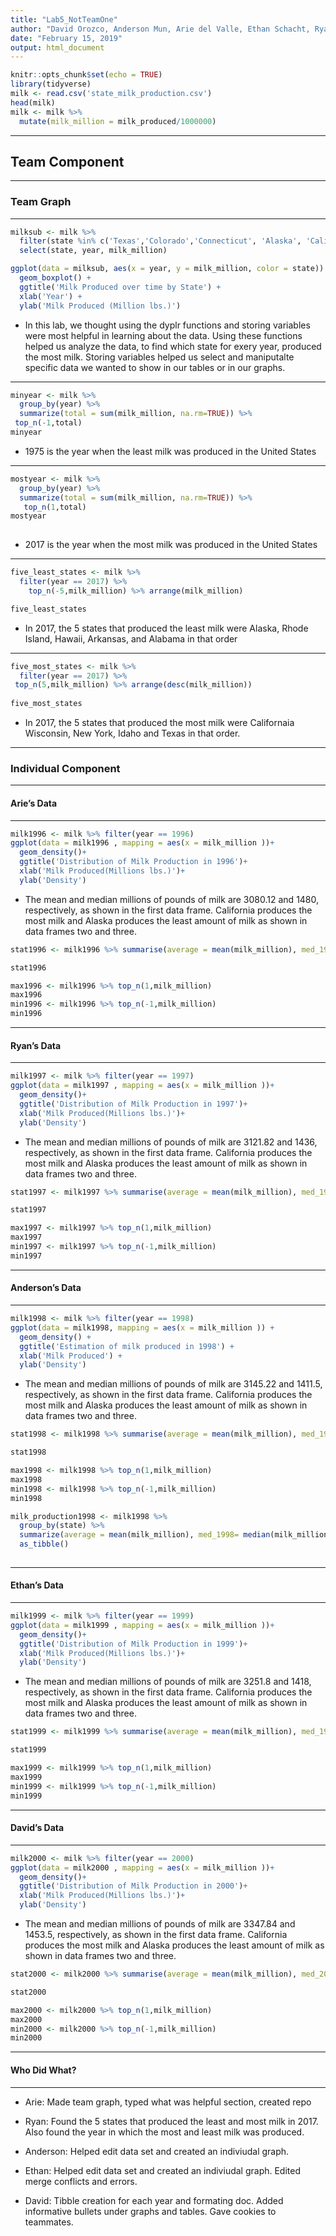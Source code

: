 ---
title: "Lab5_NotTeamOne"
author: "David Orozco, Anderson Mun, Arie del Valle, Ethan Schacht, Ryan Tate"
date: "February 15, 2019"
output: html_document
---

```{r setup, include=FALSE}
knitr::opts_chunk$set(echo = TRUE)
library(tidyverse)
milk <- read.csv('state_milk_production.csv')
head(milk)
milk <- milk %>%
  mutate(milk_million = milk_produced/1000000)
```
****
## Team Component
****
### Team Graph
****
```{r, echo=FALSE}

milksub <- milk %>%
  filter(state %in% c('Texas','Colorado','Connecticut', 'Alaska', 'California')) %>%
  select(state, year, milk_million)

ggplot(data = milksub, aes(x = year, y = milk_million, color = state)) +
  geom_boxplot() + 
  ggtitle('Milk Produced over time by State') +
  xlab('Year') +
  ylab('Milk Produced (Million lbs.)')

```


 
* In this lab, we thought using the dyplr functions and storing variables were most helpful in learning about the data. Using these functions helped us analyze the data, to find which state for exery year, produced the most milk. Storing variables helped us select and maniputalte specific data we wanted to show in our tables or in our graphs.

****
```{r, echo=FALSE} 
minyear <- milk %>% 
  group_by(year) %>% 
  summarize(total = sum(milk_million, na.rm=TRUE)) %>% 
 top_n(-1,total) 
minyear 
```

* 1975 is the year when the least milk was produced in the United States

****
```{r, echo=FALSE} 
 
mostyear <- milk %>% 
  group_by(year) %>% 
  summarize(total = sum(milk_million, na.rm=TRUE)) %>% 
   top_n(1,total)
mostyear 
  
```

* 2017 is the year when the most milk was produced in the United States

****
```{r, echo=FALSE} 

five_least_states <- milk %>% 
  filter(year == 2017) %>% 
    top_n(-5,milk_million) %>% arrange(milk_million)

five_least_states 
```

* In 2017, the 5 states that produced the least milk were Alaska, Rhode Island, Hawaii, Arkansas, and Alabama in that order

****
```{r, echo=FALSE}
 
five_most_states <- milk %>% 
  filter(year == 2017) %>% 
 top_n(5,milk_million) %>% arrange(desc(milk_million))
   
five_most_states 
``` 

* In 2017, the 5 states that produced the most milk were Californaia Wisconsin, New York, Idaho and Texas in that order. 

****
### Individual Component
****
#### Arie's Data
****
```{r, echo=FALSE}

milk1996 <- milk %>% filter(year == 1996) 
ggplot(data = milk1996 , mapping = aes(x = milk_million ))+
  geom_density()+
  ggtitle('Distribution of Milk Production in 1996')+
  xlab('Milk Produced(Millions lbs.)')+
  ylab('Density')

```

* The mean and median millions of pounds of milk are 3080.12 and 1480, respectively, as shown in the first data frame.  California produces the most milk and Alaska produces the least amount of milk as shown in data frames two and three.

```{r, echo=FALSE}

stat1996 <- milk1996 %>% summarise(average = mean(milk_million), med_1996= median(milk_million), max_produced = max(milk_million), min_produced = min(milk_million))

stat1996

max1996 <- milk1996 %>% top_n(1,milk_million)
max1996
min1996 <- milk1996 %>% top_n(-1,milk_million)
min1996

```
****
#### Ryan's Data
****
```{r, echo=FALSE}

milk1997 <- milk %>% filter(year == 1997) 
ggplot(data = milk1997 , mapping = aes(x = milk_million ))+
  geom_density()+
  ggtitle('Distribution of Milk Production in 1997')+
  xlab('Milk Produced(Millions lbs.)')+
  ylab('Density')
```

* The mean and median millions of pounds of milk are 3121.82 and 1436, respectively, as shown in the first data frame.  California produces the most milk and Alaska produces the least amount of milk as shown in data frames two and three.

```{r,echo=FALSE}

stat1997 <- milk1997 %>% summarise(average = mean(milk_million), med_1997= median(milk_million), max_produced = max(milk_million), min_produced = min(milk_million))

stat1997

max1997 <- milk1997 %>% top_n(1,milk_million)
max1997
min1997 <- milk1997 %>% top_n(-1,milk_million)
min1997

```
****
#### Anderson's Data
****
```{r, echo=FALSE}

milk1998 <- milk %>% filter(year == 1998) 
ggplot(data = milk1998, mapping = aes(x = milk_million )) +
  geom_density() + 
  ggtitle('Estimation of milk produced in 1998') +
  xlab('Milk Produced') +
  ylab('Density')

```

* The mean and median millions of pounds of milk are 3145.22 and 1411.5, respectively, as shown in the first data frame.  California produces the most milk and Alaska produces the least amount of milk as shown in data frames two and three.

```{r, echo=FALSE}
stat1998 <- milk1998 %>% summarise(average = mean(milk_million), med_1998= median(milk_million), max_produced = max(milk_million), min_produced = min(milk_million))

stat1998

max1998 <- milk1998 %>% top_n(1,milk_million)
max1998
min1998 <- milk1998 %>% top_n(-1,milk_million)
min1998


```


```{r, echo=FALSE}
milk_production1998 <- milk1998 %>%
  group_by(state) %>%
  summarize(average = mean(milk_million), med_1998= median(milk_million), max_produced = max(milk_million), min_produced = (milk_million)) %>%
  as_tibble()
  
```
****
#### Ethan's Data
****
```{r, echo=FALSE}
milk1999 <- milk %>% filter(year == 1999) 
ggplot(data = milk1999 , mapping = aes(x = milk_million ))+
  geom_density()+
  ggtitle('Distribution of Milk Production in 1999')+
  xlab('Milk Produced(Millions lbs.)')+
  ylab('Density')
```

* The mean and median millions of pounds of milk are 3251.8 and 1418, respectively, as shown in the first data frame.  California produces the most milk and Alaska produces the least amount of milk as shown in data frames two and three.

```{r, echo=FALSE}

stat1999 <- milk1999 %>% summarise(average = mean(milk_million), med_1999= median(milk_million), max_produced = max(milk_million), min_produced = min(milk_million))

stat1999

max1999 <- milk1999 %>% top_n(1,milk_million)
max1999
min1999 <- milk1999 %>% top_n(-1,milk_million)
min1999

```
****
#### David's Data
****

```{r, echo=FALSE}

milk2000 <- milk %>% filter(year == 2000) 
ggplot(data = milk2000 , mapping = aes(x = milk_million ))+
  geom_density()+
  ggtitle('Distribution of Milk Production in 2000')+
  xlab('Milk Produced(Millions lbs.)')+
  ylab('Density')
```

* The mean and median millions of pounds of milk are 3347.84 and 1453.5, respectively, as shown in the first data frame.  California produces the most milk and Alaska produces the least amount of milk as shown in data frames two and three.

```{r, echo=FALSE}
stat2000 <- milk2000 %>% summarise(average = mean(milk_million), med_2000= median(milk_million), max_produced = max(milk_million), min_produced = min(milk_million))

stat2000

max2000 <- milk2000 %>% top_n(1,milk_million)
max2000
min2000 <- milk2000 %>% top_n(-1,milk_million)
min2000

```
****
#### Who Did What?
****
* Arie: Made team graph, typed what was helpful section, created repo

* Ryan: Found the 5 states that produced the least and most milk in 2017. Also found the year in which the most and least milk was produced.

* Anderson: Helped edit data set and created an indiviudal graph.

* Ethan: Helped edit data set and created an indiviudal graph. Edited merge conflicts and errors. 

* David: Tibble creation for each year and formating doc. Added informative bullets under graphs and tables. Gave cookies to teammates.

